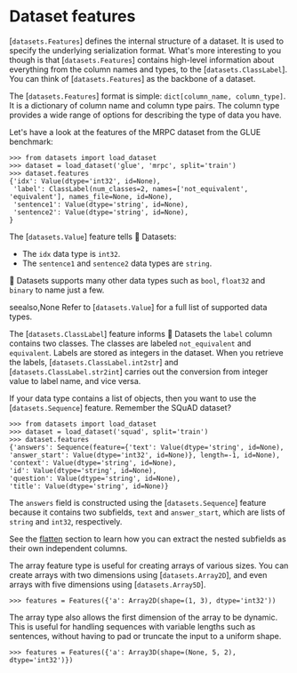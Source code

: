 # Dataset features

[`datasets.Features`] defines the internal structure of a dataset. It is used to specify the underlying serialization format. What's more interesting to you though is that [`datasets.Features`] contains high-level information about everything from the column names and types, to the [`datasets.ClassLabel`]. You can think of [`datasets.Features`] as the backbone of a dataset.

The [`datasets.Features`] format is simple: `dict[column_name, column_type]`. It is a dictionary of column name and column type pairs. The column type provides a wide range of options for describing the type of data you have.

Let's have a look at the features of the MRPC dataset from the GLUE benchmark:

```
>>> from datasets import load_dataset
>>> dataset = load_dataset('glue', 'mrpc', split='train')
>>> dataset.features
{'idx': Value(dtype='int32', id=None),
 'label': ClassLabel(num_classes=2, names=['not_equivalent', 'equivalent'], names_file=None, id=None),
 'sentence1': Value(dtype='string', id=None),
 'sentence2': Value(dtype='string', id=None),
}
```

The [`datasets.Value`] feature tells 🤗 Datasets:

- The `idx` data type is `int32`.
- The `sentence1` and `sentence2` data types are `string`.

🤗 Datasets supports many other data types such as `bool`, `float32` and `binary` to name just a few.

seealso,None
Refer to [`datasets.Value`] for a full list of supported data types.

The [`datasets.ClassLabel`] feature informs 🤗 Datasets the `label` column contains two classes. The classes are labeled `not_equivalent` and `equivalent`. Labels are stored as integers in the dataset. When you retrieve the labels, [`datasets.ClassLabel.int2str`] and [`datasets.ClassLabel.str2int`] carries out the conversion from integer value to label name, and vice versa.

If your data type contains a list of objects, then you want to use the [`datasets.Sequence`] feature. Remember the SQuAD dataset?

```
>>> from datasets import load_dataset
>>> dataset = load_dataset('squad', split='train')
>>> dataset.features
{'answers': Sequence(feature={'text': Value(dtype='string', id=None), 'answer_start': Value(dtype='int32', id=None)}, length=-1, id=None),
'context': Value(dtype='string', id=None),
'id': Value(dtype='string', id=None),
'question': Value(dtype='string', id=None),
'title': Value(dtype='string', id=None)}
```

The `answers` field is constructed using the [`datasets.Sequence`] feature because it contains two subfields, `text` and `answer_start`, which are lists of `string` and `int32`, respectively.

<Tip>

See the [flatten](#flatten) section to learn how you can extract the nested subfields as their own independent columns.

</Tip>

The array feature type is useful for creating arrays of various sizes. You can create arrays with two dimensions using [`datasets.Array2D`], and even arrays with five dimensions using [`datasets.Array5D`]. 

```
>>> features = Features({'a': Array2D(shape=(1, 3), dtype='int32'))
```

The array type also allows the first dimension of the array to be dynamic. This is useful for handling sequences with variable lengths such as sentences, without having to pad or truncate the input to a uniform shape.

```
>>> features = Features({'a': Array3D(shape=(None, 5, 2), dtype='int32')})
```
